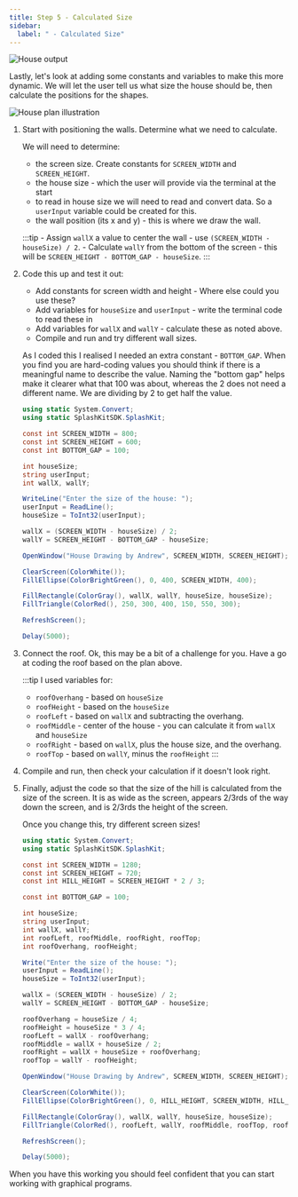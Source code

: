```yaml
---
title: Step 5 - Calculated Size
sidebar:
  label: " - Calculated Size"
---
```


![House output](./images/house-small.png)

Lastly, let's look at adding some constants and variables to make this more dynamic. We will let the user tell us what size the house should be, then calculate the positions for the shapes.

![House plan illustration](./images/house-plan-calc.png)

1. Start with positioning the walls. Determine what we need to calculate.

    We will need to determine:

    - the screen size. Create constants for `SCREEN_WIDTH` and `SCREEN_HEIGHT`.
    - the house size - which the user will provide via the terminal at the start
    - to read in house size we will need to read and convert data. So a `userInput` variable could be created for this.
    - the wall position (its x and y) - this is where we draw the wall.

    :::tip
        -  Assign `wallX` a value to center the wall - use `(SCREEN_WIDTH - houseSize) / 2`.
        -  Calculate `wallY` from the bottom of the screen - this will be `SCREEN_HEIGHT - BOTTOM_GAP - houseSize`.
    :::

2. Code this up and test it out:

    - Add constants for screen width and height - Where else could you use these?
    - Add variables for `houseSize` and `userInput` - write the terminal code to read these in
    - Add variables for `wallX` and `wallY` - calculate these as noted above.
    - Compile and run and try different wall sizes.

    <Accordion>
      <AccordionItem header="Calculated walls">

      As I coded this I realised I needed an extra constant - `BOTTOM_GAP`. When you find you are hard-coding values you should think if there is a meaningful name to describe the value. Naming the "bottom gap" helps make it clearer what that 100 was about, whereas the 2 does not need a different name. We are dividing by 2 to get half the value.

      ```cs {4-17,22,24}
      using static System.Convert;
      using static SplashKitSDK.SplashKit;

      const int SCREEN_WIDTH = 800;
      const int SCREEN_HEIGHT = 600;
      const int BOTTOM_GAP = 100;

      int houseSize;
      string userInput;
      int wallX, wallY;

      WriteLine("Enter the size of the house: ");
      userInput = ReadLine();
      houseSize = ToInt32(userInput);

      wallX = (SCREEN_WIDTH - houseSize) / 2;
      wallY = SCREEN_HEIGHT - BOTTOM_GAP - houseSize;

      OpenWindow("House Drawing by Andrew", SCREEN_WIDTH, SCREEN_HEIGHT);

      ClearScreen(ColorWhite());
      FillEllipse(ColorBrightGreen(), 0, 400, SCREEN_WIDTH, 400);

      FillRectangle(ColorGray(), wallX, wallY, houseSize, houseSize);
      FillTriangle(ColorRed(), 250, 300, 400, 150, 550, 300);

      RefreshScreen();

      Delay(5000);
      ```

      </AccordionItem>
    </Accordion>

3. Connect the roof. Ok, this may be a bit of a challenge for you. Have a go at coding the roof based on the plan above.

    :::tip
    I used variables for:

      - `roofOverhang` - based on `houseSize`
      - `roofHeight` - based on the `houseSize`
      - `roofLeft` - based on `wallX` and subtracting the overhang.
      - `roofMiddle` - center of the house - you can calculate it from `wallX` and `houseSize`
      - `roofRight` - based on `wallX`, plus the house size, and the overhang.
      - `roofTop` - based on `wallY`, minus the `roofHeight`
    :::

4. Compile and run, then check your calculation if it doesn't look right.
5. Finally, adjust the code so that the size of the hill is calculated from the size of the screen. It is as wide as the screen, appears 2/3rds of the way down the screen, and is 2/3rds the height of the screen. 

    Once you change this, try different screen sizes!

    <Accordion>
      <AccordionItem header="Final code">

      ```cs {6,13-14,23-28,33,36}
      using static System.Convert;
      using static SplashKitSDK.SplashKit;

      const int SCREEN_WIDTH = 1280;
      const int SCREEN_HEIGHT = 720;
      const int HILL_HEIGHT = SCREEN_HEIGHT * 2 / 3;

      const int BOTTOM_GAP = 100;

      int houseSize;
      string userInput;
      int wallX, wallY;
      int roofLeft, roofMiddle, roofRight, roofTop;
      int roofOverhang, roofHeight;

      Write("Enter the size of the house: ");
      userInput = ReadLine();
      houseSize = ToInt32(userInput);

      wallX = (SCREEN_WIDTH - houseSize) / 2;
      wallY = SCREEN_HEIGHT - BOTTOM_GAP - houseSize;

      roofOverhang = houseSize / 4;
      roofHeight = houseSize * 3 / 4;
      roofLeft = wallX - roofOverhang;
      roofMiddle = wallX + houseSize / 2;
      roofRight = wallX + houseSize + roofOverhang;
      roofTop = wallY - roofHeight;

      OpenWindow("House Drawing by Andrew", SCREEN_WIDTH, SCREEN_HEIGHT);

      ClearScreen(ColorWhite());
      FillEllipse(ColorBrightGreen(), 0, HILL_HEIGHT, SCREEN_WIDTH, HILL_HEIGHT);

      FillRectangle(ColorGray(), wallX, wallY, houseSize, houseSize);
      FillTriangle(ColorRed(), roofLeft, wallY, roofMiddle, roofTop, roofRight, wallY);

      RefreshScreen();

      Delay(5000);
      ```

      </AccordionItem>
    </Accordion>

When you have this working you should feel confident that you can start working with graphical programs.
